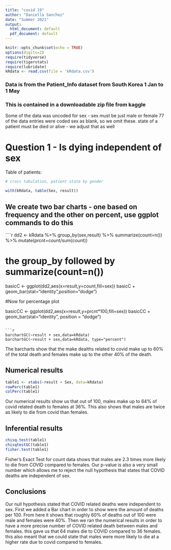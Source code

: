 ```yaml
---
title: "covid 19"
author: "Daniella Sanchez"
date: "Summer 2021"
output:
  html_document: default
  pdf_document: default
---
```


```r
knitr::opts_chunk$set(echo = TRUE)
options(digits=2)
require(tidyverse)
require(tigerstats)
require(lubridate)
kRdata <- read.csv(file = 'kRdata.csv')
```
### Data is from the Patient_Info dataset from South Korea 1 Jan to 1 May 
### This is contained in a downloadable zip file from kaggle

Some of the data was uncoded for sex - sex must be just male or female
77 of the data entries were coded sex  as blank, so we omit these.
state of a patient must be died or alive - we adjust that as well   
  
# Question 1 - Is dying independent of sex




Table of patients:
```r

# cross tabulation, patient state by gender

with(kRdata, table(Sex, result))

```

## We create two bar charts - one based on frequency and the other on percent, use ggplot commands to do this

````r
dd2 <- kRdata %>% group_by(sex,result) %>% summarize(count=n()) %>% mutate(prcnt=count/sum(count))


# the group_by followed by summarize(count=n())

basicC <- ggplot(dd2,aes(x=result,y=count,fill=sex))
basicC + geom_bar(stat="identity",position="dodge")

#Now for percentage plot

basicCC <- ggplot(dd2,aes(x=result,y=prcnt*100,fill=sex)) 
basicCC + geom_bar(stat="identity", position = "dodge")
```

```r
barchartGC(~result + sex,data=kRdata)
barchartGC(~result + sex,data=kRdata, type="percent")

```

The barcharts show that the make dealths related to covid make up to 60% of the total death and females make up to the other 40% of the death.

## Numerical results

```r
table1 <- xtabs(~result + Sex, data=kRdata)
rowPerc(table1)
colPerc(table1)
```

Our numerical results show us that out of 100, males make up to 64% of covid related death to females at 36%. This also shows that males are twice as likely to die from covid than females. 

## Inferential results 

```r
chisq.test(table1)
chisqtestGC(table1)
fisher.test(table1)
```

Fisher's Exact Test for count data shows that males are 2.3 times more likely to die from COVID compared to females. Our p-value is also a very small number which allows me to reject the null hypothesis that states that COVID deaths are independent of sex. 

## Conclusions

Our null hypothesis stated that COVID related deaths were independent to sex. First we added a Bar chart in order to show were the amount of deaths per 100. From here it shows that roughly 60% of deaths out of 100 were male and females were 40%. Then we ran the numerical results in order to have a more precise number of COVID related death between males and females. this gave us that 64 males die to COVID compared to 36 females. this also meant that we could state that males were more likely to die at a higher rate due to covid compared to females. 
